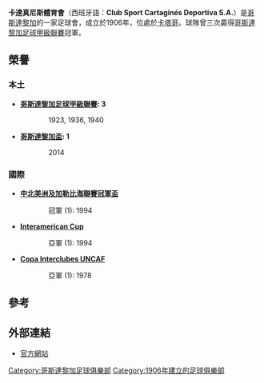 {{Infobox football club
| clubname   = 卡達真尼斯
| image      = 
| caption    =
| fullname   = Club Sport Cartaginés S.A.D.
| nickname   = Los Azules (The Blues)<br />Brumosos (The Foggers)<br />La Vieja Metropoli<br /> (The Old Metropolis)<br />El Equipo Centenario<br /> (The centenary)
| shortname  = Cartaginés
| founded    = 1906年7月1日
| dissolved  =
| ground     = Estadio José Rafael Fello<br /> Meza Ivankovich
| capacity   = 13,500
| owntitle   =
| owner      =
| chrtitle   = 主席
| chairman   = Daniel Vargas Aguilar
| mgrtitle   = 領隊
| manager    = [[Claudio_Ciccia|Claudio Ciccia]]
| league     = [[哥斯達黎加足球甲級聯賽|哥斯達黎加足球甲級聯賽]]
| season     = 2020秋季
| position   = 常規賽，第 4 位<br /> 季後賽，準決賽
| website    = http://cartagines.cr/
| pattern_la1=_whiteborder|pattern_b1=_whiteV|pattern_ra1=_whiteborder
| leftarm1=0033FF|body1=0033FF|rightarm1=0033FF|shorts1=0033FF|socks1=0033FF
| pattern_la2=_blueborder|pattern_b2=_Vonwhite|pattern_ra2=_blueborder
| leftarm2=FFFFFF|body2=0000FF|rightarm2=FFFFFF|shorts2=FFFFFF|socks2=FFFFFF
| pattern_la3=|pattern_b3=_red_stripes|pattern_ra3=
| leftarm3=0033FF|body3=0033FF|rightarm3=0033FF|shorts3=0033FF|socks3=0033FF
}}

'''卡達真尼斯體育會'''（西班牙語：'''Club Sport Cartaginés Deportiva S.A.'''）是[[哥斯達黎加|哥斯達黎加]]的一家足球會，成立於1906年，位處於[[卡塔哥|卡塔哥]]。球隊曾三次贏得[[哥斯達黎加足球甲級聯賽|哥斯達黎加足球甲級聯賽]]冠軍。

== 榮譽 ==
=== 本土 ===
*'''[[哥斯達黎加足球甲級聯賽|哥斯達黎加足球甲級聯賽]]: 3'''
::1923, 1936, 1940

*'''[[哥斯達黎加盃|哥斯達黎加盃]]: 1'''
::2014

=== 國際 === 
*'''[[中北美洲及加勒比海聯賽冠軍盃|中北美洲及加勒比海聯賽冠軍盃]]'''
::冠軍 (1): 1994

*'''[[Copa_Interamericana|Interamerican Cup]]'''
::亞軍 (1): 1994

*'''[[Copa_Interclubes_UNCAF|Copa Interclubes UNCAF]]'''
::亞軍 (1): 1978

== 參考 ==
{{Reflist}}

== 外部連結 ==
*[https://web.archive.org/web/20141217030709/http://cartagines.cr/ 官方網站]

[[Category:哥斯達黎加足球俱樂部|Category:哥斯達黎加足球俱樂部]]
[[Category:1906年建立的足球俱樂部|Category:1906年建立的足球俱樂部]]